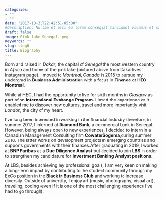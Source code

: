 ```yaml
---
categories:
- ""
- ""
date: "2017-10-31T22:42:51-05:00"
#description: Nullam et orci eu lorem consequat tincidunt vivamus et sagittis magna sed nunc rhoncus condimentum sem. In efficitur ligula tate urna. Maecenas massa sed magna lacinia magna pellentesque lorem ipsum dolor. Nullam et orci eu lorem consequat tincidunt. Vivamus et sagittis tempus.
draft: false
image: Pink lake Senegal.jpeg 
keywords: ""
slug: blog6
title: Biography
---
```



Born and raised in *Dakar*, the capital of *Senegal*,the most western country in *Africa* and home of the pink lake (pictured above from Dakarlives' Instagram page).
I moved to *Montreal, Canada* in 2015 to pursue my undergrad in **Business Administration** with a focus in **Finance** at **HEC Montreal**. 

While at HEC, I had the opportunity to live for sixth months in *Glasgow* as part of an **International Exchange Program**. I loved the experience as it enabled me to discover new cultures, travel and more importantly visit *London*, the city of my heart. 

I’ve long been interested in working in the financial industry therefore, in summer 2017, I interned at **Diamond Bank**, a commercial bank in Senegal. However, being always open to new experiences, I decided to intern in a Canadian Management Consulting firm **CowaterSogema**,during summer 2018. The latter works on development projects in emerging countries and supports governments with their finances.After graduating in 2019, I worked at **BNP Paribas** as a **Due Diligence Analyst** but decided to join **LBS** in order to strengthen my candidature for **Investment Banking Analyst positions.**

At LBS, besides achieving my professional goals, I am very keen on making a long-term impact by contributing to the student community through my ExCo position in the **Black in Business Club** and working to increase diversity. Outside of university, I enjoy art (music, photography, visual art), traveling, coding (even if it is one of the most challenging experience I've had to go through).



